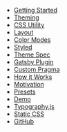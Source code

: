 
- [Getting Started](/getting-started)
- [Theming](/theming)
- [CSS Utility](/css)
- [Layout](/layout)
- [Color Modes](/color-modes)
- [Styled](/styled)
- [Theme Spec](/theme-spec)
- [Gatsby Plugin](/gatsby-plugin)
- [Custom Pragma](/custom-pragma)
- [How it Works](/how-it-works)
- [Motivation](/motivation)
- [Presets](/presets)
- [Demo](/demo)
- [Typography.js](/typography)
- [Static CSS](/static-css)
- [GitHub](https://github.com/system-ui/theme-ui)
